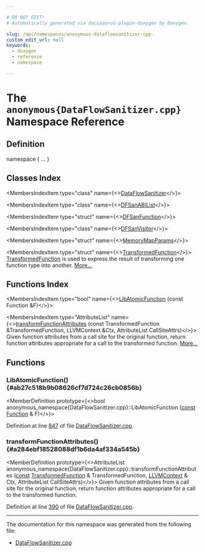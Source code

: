 ```yaml
---

# DO NOT EDIT!
# Automatically generated via docusaurus-plugin-doxygen by Doxygen.

slug: /api/namespaces/anonymous-dataflowsanitizer-cpp-
custom_edit_url: null
keywords:
  - doxygen
  - reference
  - namespace

---
```





# The `anonymous{DataFlowSanitizer.cpp}` Namespace Reference

<DoxygenPage pluginConfig={pluginConfig}>



## Definition

<CodeBlock>namespace &#123; ... &#125;</CodeBlock>

## Classes Index

<MembersIndex>

<MembersIndexItem
  type="class"
  name={<><a href="/docs/api/classes/anonymous-namespace-dataflowsanitizer-cpp-/dataflowsanitizer">DataFlowSanitizer</a></>}>
</MembersIndexItem>

<MembersIndexItem
  type="class"
  name={<><a href="/docs/api/classes/anonymous-namespace-dataflowsanitizer-cpp-/dfsanabilist">DFSanABIList</a></>}>
</MembersIndexItem>

<MembersIndexItem
  type="struct"
  name={<><a href="/docs/api/structs/anonymous-namespace-dataflowsanitizer-cpp-/dfsanfunction">DFSanFunction</a></>}>
</MembersIndexItem>

<MembersIndexItem
  type="class"
  name={<><a href="/docs/api/classes/anonymous-namespace-dataflowsanitizer-cpp-/dfsanvisitor">DFSanVisitor</a></>}>
</MembersIndexItem>

<MembersIndexItem
  type="struct"
  name={<><a href="/docs/api/structs/anonymous-namespace-dataflowsanitizer-cpp-/memorymapparams">MemoryMapParams</a></>}>
</MembersIndexItem>

<MembersIndexItem
  type="struct"
  name={<><a href="/docs/api/structs/anonymous-namespace-dataflowsanitizer-cpp-/transformedfunction">TransformedFunction</a></>}>
<a href="/docs/api/structs/anonymous-namespace-dataflowsanitizer-cpp-/transformedfunction">TransformedFunction</a> is used to express the result of transforming one function type into another. <a href="/docs/api/structs/anonymous-namespace-dataflowsanitizer-cpp-/transformedfunction/#details">More...</a>
</MembersIndexItem>

</MembersIndex>

## Functions Index

<MembersIndex>

<MembersIndexItem
  type="bool"
  name={<><a href="#ab27c518b9b08626cf7d724c26cb0856b">LibAtomicFunction</a> (const Function &amp;F)</>}>
</MembersIndexItem>

<MembersIndexItem
  type="AttributeList"
  name={<><a href="#a284ebf18528088df1b6da4af334a545b">transformFunctionAttributes</a> (const TransformedFunction &amp;TransformedFunction, LLVMContext &amp;Ctx, AttributeList CallSiteAttrs)</>}>
Given function attributes from a call site for the original function, return function attributes appropriate for a call to the transformed function. <a href="#a284ebf18528088df1b6da4af334a545b">More...</a>
</MembersIndexItem>

</MembersIndex>


<SectionDefinition>

## Functions

### LibAtomicFunction() {#ab27c518b9b08626cf7d724c26cb0856b}

<MemberDefinition
  prototype={<>bool anonymous&#95;namespace&#123;DataFlowSanitizer.cpp&#125;::LibAtomicFunction (<a href="/docs/api/files/lib/lib/target/lib/target/aarch64/aarch64promoteconstant-cpp/#a90f8350fecae261c25be85d38b451bff">const</a> <a href="/docs/api/classes/llvm/function">Function</a> &amp; F)</>}>

Definition at line <a href="/docs/api/files/lib/lib/transforms/lib/transforms/instrumentation/dataflowsanitizer-cpp/#l00847">847</a> of file <a href="/docs/api/files/lib/lib/transforms/lib/transforms/instrumentation/dataflowsanitizer-cpp">DataFlowSanitizer.cpp</a>.
</MemberDefinition>

### transformFunctionAttributes() {#a284ebf18528088df1b6da4af334a545b}

<MemberDefinition
  prototype={<>AttributeList anonymous&#95;namespace&#123;DataFlowSanitizer.cpp&#125;::transformFunctionAttributes (<a href="/docs/api/files/lib/lib/target/lib/target/aarch64/aarch64promoteconstant-cpp/#a90f8350fecae261c25be85d38b451bff">const</a> <a href="/docs/api/structs/anonymous-namespace-dataflowsanitizer-cpp-/transformedfunction">TransformedFunction</a> &amp; TransformedFunction, <a href="/docs/api/classes/llvm/llvmcontext">LLVMContext</a> &amp; Ctx, AttributeList CallSiteAttrs)</>}>
Given function attributes from a call site for the original function, return function attributes appropriate for a call to the transformed function.

Definition at line <a href="/docs/api/files/lib/lib/transforms/lib/transforms/instrumentation/dataflowsanitizer-cpp/#l00390">390</a> of file <a href="/docs/api/files/lib/lib/transforms/lib/transforms/instrumentation/dataflowsanitizer-cpp">DataFlowSanitizer.cpp</a>.
</MemberDefinition>

</SectionDefinition>

<hr/>

The documentation for this namespace was generated from the following file:

<ul>
<li><a href="/docs/api/files/lib/lib/transforms/lib/transforms/instrumentation/dataflowsanitizer-cpp">DataFlowSanitizer.cpp</a></li>
</ul>

</DoxygenPage>
